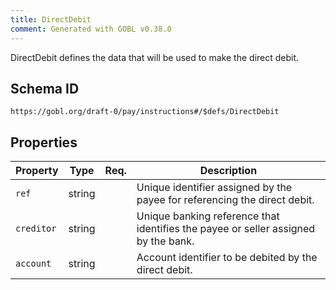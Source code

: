 ```yaml
---
title: DirectDebit
comment: Generated with GOBL v0.38.0
---
```


DirectDebit defines the data that will be used to make the direct debit.

## Schema ID

`https://gobl.org/draft-0/pay/instructions#/$defs/DirectDebit`

## Properties

| Property   | Type   | Req. | Description                                                                        |
|------------|--------|------|------------------------------------------------------------------------------------|
| `ref`      | string |      | Unique identifier assigned by the payee for referencing the direct debit.          |
| `creditor` | string |      | Unique banking reference that identifies the payee or seller assigned by the bank. |
| `account`  | string |      | Account identifier to be debited by the direct debit.                              |

